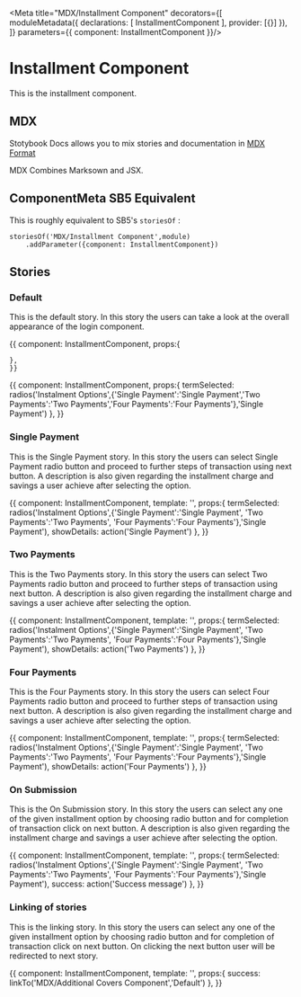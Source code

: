 
<Meta title="MDX/Installment Component" decorators={[
    moduleMetadata({
        declarations: [
            InstallmentComponent
        ],
        provider: [{}]
    }),
]} parameters={{
    component: InstallmentComponent
}}/>

# Installment Component 

This is the installment component.

## MDX

Stotybook Docs allows you to mix stories and documentation in 
[MDX Format](https://mdxjs.com/)

MDX Combines Marksown and JSX.

## ComponentMeta SB5 Equivalent

This is roughly equivalent to SB5's `storiesOf` :

```
storiesOf('MDX/Installment Component',module)
    .addParameter({component: InstallmentComponent})

```

## Stories

### Default

This is the default story. In this story the users can take a look at the overall
appearance of the login component.

<Preview>
  <Story name="Default">{{
    component: InstallmentComponent,
    props:{
      
    },
    }}    
  </Story>
</Preview>

<Preview>
  <Story name="Installment Type">{{
    component: InstallmentComponent,
    props:{
      termSelected: radios('Instalment Options',{'Single Payment':'Single Payment','Two Payments':'Two Payments','Four Payments':'Four Payments'},'Single Payment')
    },
    }}    
  </Story>
</Preview>

### Single Payment

This is the Single Payment story. In this story the users can select Single Payment radio button and proceed to 
further steps of transaction using next button. A description is also given regarding the installment charge and savings a
user achieve after selecting the option. 

<Preview>
  <Story name="Single Payment">{{    
    component: InstallmentComponent,
    template: '<app-installment (OnSinglePayment)="showDetails($event)"></app-installment>',
    props:{
        termSelected: radios('Instalment Options',{'Single Payment':'Single Payment',
                                            'Two Payments':'Two Payments',
                                            'Four Payments':'Four Payments'},'Single Payment'),
        showDetails: action('Single Payment')
    },
    }}    
  </Story>
</Preview>

### Two Payments

This is the Two Payments story. In this story the users can select Two Payments radio button and proceed to 
further steps of transaction using next button. A description is also given regarding the installment charge and savings a
user achieve after selecting the option.

<Preview>
  <Story name="Two Payments">{{  
    component: InstallmentComponent,  
    template: '<app-installment (OnTwoPayments)="showDetails($event)"></app-installment>',
    props:{
      termSelected: radios('Instalment Options',{'Single Payment':'Single Payment',
                                            'Two Payments':'Two Payments',
                                            'Four Payments':'Four Payments'},'Single Payment'),
        showDetails: action('Two Payments')
    },
    }}    
  </Story>
</Preview>

### Four Payments

This is the Four Payments story. In this story the users can select Four Payments radio button and proceed to 
further steps of transaction using next button. A description is also given regarding the installment charge and savings a
user achieve after selecting the option.

<Preview>
  <Story name="Four Payments">{{ 
    component: InstallmentComponent,   
    template: '<app-installment (OnFourPayments)="showDetails($event)"></app-installment>',
    props:{
      termSelected: radios('Instalment Options',{'Single Payment':'Single Payment',
                                            'Two Payments':'Two Payments',
                                            'Four Payments':'Four Payments'},'Single Payment'),
        showDetails: action('Four Payments')
    },
    }}    
  </Story>
</Preview>

### On Submission

This is the On Submission story. In this story the users can select any one of the given installment option by choosing radio button 
and for completion of transaction click on next button. A description is also given regarding the installment charge and savings a
user achieve after selecting the option.

<Preview>
  <Story name="On Submission">{{  
    component: InstallmentComponent,  
    template: '<app-installment (OnSubmission)="success($event)"></app-installment>',
    props:{
        termSelected: radios('Instalment Options',{'Single Payment':'Single Payment',
                                            'Two Payments':'Two Payments',
                                            'Four Payments':'Four Payments'},'Single Payment'),
        success: action('Success message')
    },
    }}    
  </Story>
</Preview>

### Linking of stories

This is the linking story. In this story the users can select any one of the given installment option by choosing radio button 
and for completion of transaction click on next button. On clicking the next button user will be redirected to next story.

<Preview>
  <Story name="Link to next story">{{
    component: InstallmentComponent,
    template: '<app-installment (OnSubmission)="success($event)"></app-installment>',
    props:{
        success: linkTo('MDX/Additional Covers Component','Default')
    },
    }}    
  </Story>
</Preview>